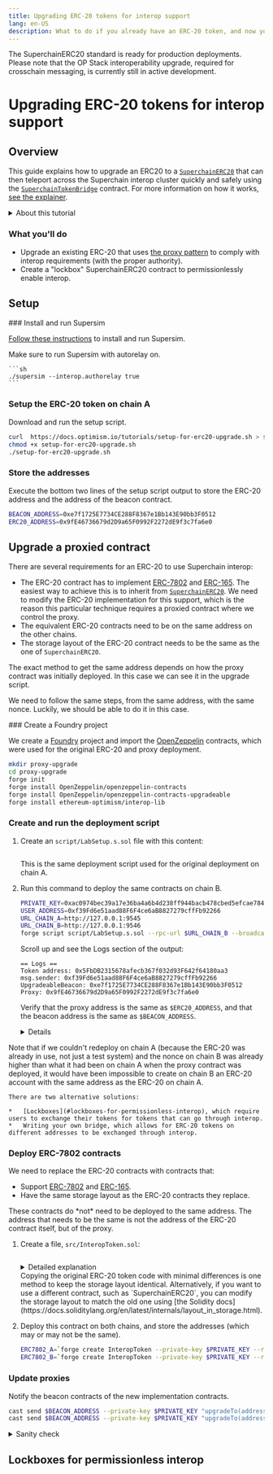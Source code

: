 ```yaml
---
title: Upgrading ERC-20 tokens for interop support
lang: en-US
description: What to do if you already have an ERC-20 token, and now you need to support Interop.
---
```



<Callout>
  The SuperchainERC20 standard is ready for production deployments.
  Please note that the OP Stack interoperability upgrade, required for crosschain messaging, is currently still in active development.
</Callout>

# Upgrading ERC-20 tokens for interop support

## Overview

This guide explains how to upgrade an ERC20 to a [`SuperchainERC20`](https://github.com/ethereum-optimism/optimism/blob/develop/packages/contracts-bedrock/src/L2/SuperchainERC20.sol) that can then teleport across the Superchain interop cluster quickly and safely using the [`SuperchainTokenBridge`](https://github.com/ethereum-optimism/optimism/blob/develop/packages/contracts-bedrock/src/L2/SuperchainTokenBridge.sol) contract. For more information on how it works, [see the explainer](/stack/interop/superchain-erc20).

<details>
  <summary>About this tutorial</summary>

  **What you'll learn**

  *   How do upgrade an ERC-20 token to enable Superchain interoperability under various conditions.

  **Prerequisite knowlege**

  *   You should already know how to [deploy SuperchainERC20 tokens with custom code](./custom-superchain-erc20).
</details>

### What you'll do

*   Upgrade an existing ERC-20 that uses [the proxy pattern](https://docs.openzeppelin.com/upgrades-plugins/proxies) to comply with interop requirements (with the proper authority).
*   Create a "lockbox" SuperchainERC20 contract to permissionlessly enable interop.

## Setup

<Steps>
  ### Install and run Supersim

  [Follow these instructions](/app-developers/tutorials/supersim/getting-started/installation) to install and run Supersim.

  <Callout>
    Make sure to run Supersim with autorelay on.

    ```sh
    ./supersim --interop.authorelay true
    ```
  </Callout>

  ### Setup the ERC-20 token on chain A

  Download and run the setup script.

  ```sh
  curl  https://docs.optimism.io/tutorials/setup-for-erc20-upgrade.sh > setup-for-erc20-upgrade.sh
  chmod +x setup-for-erc20-upgrade.sh
  ./setup-for-erc20-upgrade.sh
  ```

  ### Store the addresses

  Execute the bottom two lines of the setup script output to store the ERC-20 address and the address of the beacon contract.

  ```sh
  BEACON_ADDRESS=0xe7f1725E7734CE288F8367e1Bb143E90bb3F0512
  ERC20_ADDRESS=0x9fE46736679d2D9a65F0992F2272dE9f3c7fa6e0
  ```
</Steps>

## Upgrade a proxied contract

There are several requirements for an ERC-20 to use Superchain interop:

*   The ERC-20 contract has to implement [ERC-7802](https://eips.ethereum.org/EIPS/eip-7802) and [ERC-165](https://eips.ethereum.org/EIPS/eip-165).
    The easiest way to achieve this is to inherit from [`SuperchainERC20`](./custom-superchain-erc20).
    We need to modify the ERC-20 implementation for this support, which is the reason this particular technique requires a proxied contract where we control the proxy.
*   The equivalent ERC-20 contracts need to be on the same address on the other chains.
*   The storage layout of the ERC-20 contract needs to be the same as the one of `SuperchainERC20`.

The exact method to get the same address depends on how the proxy contract was initially deployed.
In this case we can see it in the upgrade script.

We need to follow the same steps, from the same address, with the same nonce.
Luckily, we should be able to do it in this case.

<Steps>
  ### Create a Foundry project

  We create a [Foundry](https://book.getfoundry.sh/) project and import the [OpenZeppelin](https://www.openzeppelin.com/solidity-contracts) contracts, which were used for the original ERC-20 and proxy deployment.

  ```sh
  mkdir proxy-upgrade
  cd proxy-upgrade
  forge init
  forge install OpenZeppelin/openzeppelin-contracts
  forge install OpenZeppelin/openzeppelin-contracts-upgradeable
  forge install ethereum-optimism/interop-lib
  ```

  ### Create and run the deployment script

  1.  Create an `script/LabSetup.s.sol` file with this content:

      ```solidity file=<rootDir>/public/tutorials/setup-for-erc20-upgrade.sh#L17-L56 hash=8c54bec9989ae4e1734825d3828ae220 filename="script/LabSetup.s.sol"
      ```

      This is the same deployment script used for the original deployment on chain A.

  2.  Run this command to deploy the same contracts on chain B.

      ```sh
      PRIVATE_KEY=0xac0974bec39a17e36ba4a6b4d238ff944bacb478cbed5efcae784d7bf4f2ff80
      USER_ADDRESS=0xf39Fd6e51aad88F6F4ce6aB8827279cffFb92266
      URL_CHAIN_A=http://127.0.0.1:9545
      URL_CHAIN_B=http://127.0.0.1:9546
      forge script script/LabSetup.s.sol --rpc-url $URL_CHAIN_B --broadcast --private-key $PRIVATE_KEY --tc LabSetup
      ```

      Scroll up and see the Logs section of the output:

      ```
      == Logs ==
      Token address: 0x5FbDB2315678afecb367f032d93F642f64180aa3
      msg.sender: 0xf39Fd6e51aad88F6F4ce6aB8827279cffFb92266
      UpgradeableBeacon: 0xe7f1725E7734CE288F8367e1Bb143E90bb3F0512
      Proxy: 0x9fE46736679d2D9a65F0992F2272dE9f3c7fa6e0
      ```

      Verify that the proxy address is the same as `$ERC20_ADDRESS`, and that the beacon address is the same as `$BEACON_ADDRESS`.

      <details>

          <summary>What to do when the values are not the same</summary>

          This can happen when the nonce values of `0xf39Fd6e51aad88F6F4ce6aB8827279cffFb92266` on chain A and chain B are different.

          You can see the nonce values using these commands:

          ```sh
          cast nonce $USER_ADDRESS --rpc-url $URL_CHAIN_A
          cast nonce $USER_ADDRESS --rpc-url $URL_CHAIN_B
          ```

          The easiest solution is to send transactions to the chain with the lower nonce until the nonces are equal, and then deploy to both chains.

          ```sh
          forge script script/LabSetup.s.sol --rpc-url $URL_CHAIN_A --broadcast --private-key $PRIVATE_KEY --tc LabSetup
          forge script script/LabSetup.s.sol --rpc-url $URL_CHAIN_B --broadcast --private-key $PRIVATE_KEY --tc LabSetup
          ```

          If you do this, remember to update `$ERC20_ADDRESS` and `$BEACON_ADDRESS`.
      </details>

  <Callout>
    Note that if we couldn't redeploy on chain A (because the ERC-20 was already in use, not just a test system) and the nonce on chain B was already higher than what it had been on chain A when the proxy contract was deployed, it would have been impossible to create on chain B an ERC-20 account with the same address as the ERC-20 on chain A.

    There are two alternative solutions:

    *   [Lockboxes](#lockboxes-for-permissionless-interop), which require users to exchange their tokens for tokens that can go through interop.
    *   Writing your own bridge, which allows for ERC-20 tokens on different addresses to be exchanged through interop.
  </Callout>

  ### Deploy ERC-7802 contracts

  We need to replace the ERC-20 contracts with contracts that:

  *   Support [ERC-7802](https://eips.ethereum.org/EIPS/eip-7802) and [ERC-165](https://eips.ethereum.org/EIPS/eip-165).
  *   Have the same storage layout as the ERC-20 contracts they replace.

  <Callout>
    These contracts do *not* need to be deployed to the same address.
    The address that needs to be the same is not the address of the ERC-20 contract itself, but of the proxy.
  </Callout>

  1.  Create a file, `src/InteropToken.sol`:

      ```solidity file=<rootDir>/public/tutorials/InteropToken.sol hash=007791836635608fdeb9c70c1b368f25 filename="src/InteropToken.sol"
      ```

      <details>
          <summary>Detailed explanation</summary>

          ```solidity file=<rootDir>/public/tutorials/InteropToken.sol#L1-L5 hash=36b9b9d0fb1ff680dc0eaa1c48b7c56b
          ```

          Most of the code is identical to the original `MyToken`.

          ```solidity file=<rootDir>/public/tutorials/InteropToken.sol#L6-L7 hash=f06f3bd72be73dbd754008da7dd00d48        
          ```

          These are the imports needed for ERC-7802 support.
          We need `IERC165` for documentation purposes, and `IERC7802` for the ERC-7802 events.

          ```solidity file=<rootDir>/public/tutorials/InteropToken.sol#L9 hash=ca402292e7551621669ef1a59b85d7ce     
          ```

          We also implement [ERC-165](https://eips.ethereum.org/EIPS/eip-165), but we don't need to import anything from there.

          ```solidity file=<rootDir>/public/tutorials/InteropToken.sol#L10-L14 hash=37e9b49f50a8b70971ce5d0112bd934e     
          ```

          This function is identical to the one in `MyToken`.

          ```solidity file=<rootDir>/public/tutorials/InteropToken.sol#L16-L36 hash=448a7e21e094b3fd961f2b8ee15bc6c7     
          ```

          Standard [ERC-7802](https://eips.ethereum.org/EIPS/eip-7802) behavior.

          ```solidity file=<rootDir>/public/tutorials/InteropToken.sol#L38-L42 hash=abb2093e9681984f25afa6f9d8b237a3     
          ```

          Standard [ERC-165](https://eips.ethereum.org/EIPS/eip-165) behavior.
      </details>

      <Callout>
          Copying the original ERC-20 token code with minimal differences is one method to keep the storage layout identical.
          Alternatively, if you want to use a different contract, such as `SuperchainERC20`, you can modify the storage layout to match the old one using [the Solidity docs](https://docs.soliditylang.org/en/latest/internals/layout_in_storage.html).
      </Callout>

  2.  Deploy this contract on both chains, and store the addresses (which may or may not be the same).

      ```sh
      ERC7802_A=`forge create InteropToken --private-key $PRIVATE_KEY --rpc-url $URL_CHAIN_A --broadcast | awk '/Deployed to:/ {print $3}'`
      ERC7802_B=`forge create InteropToken --private-key $PRIVATE_KEY --rpc-url $URL_CHAIN_B --broadcast | awk '/Deployed to:/ {print $3}'`
      ```

  ### Update proxies

  Notify the beacon contracts of the new implementation contracts.

  ```sh
  cast send $BEACON_ADDRESS --private-key $PRIVATE_KEY "upgradeTo(address)" $ERC7802_A --rpc-url $URL_CHAIN_A
  cast send $BEACON_ADDRESS --private-key $PRIVATE_KEY "upgradeTo(address)" $ERC7802_B --rpc-url $URL_CHAIN_B  
  ```
</Steps>

<details>
  <summary>Sanity check</summary>

  1.  See your balance on chain A.

      ```sh
      cast call $ERC20_ADDRESS "balanceOf(address)" $USER_ADDRESS --rpc-url $URL_CHAIN_A | cast from-wei
      ```

  2.  See your balance on chain B.

      ```sh
      cast call $ERC20_ADDRESS "balanceOf(address)" $USER_ADDRESS --rpc-url $URL_CHAIN_B | cast from-wei
      ```

  3.  Transfer 0.1 token.

      ```sh
      INTEROP_BRIDGE=0x4200000000000000000000000000000000000028
      AMOUNT=`echo 0.1 | cast to-wei`
      cast send $INTEROP_BRIDGE --rpc-url $URL_CHAIN_A --private-key $PRIVATE_KEY "sendERC20(address,address,uint256,uint256)" $ERC20_ADDRESS $USER_ADDRESS $AMOUNT 902
      ```

  4.  See the new balances. The A chain should have 0.9 tokens, and the B chain should have 0.1 tokens.

      ```sh
      cast call $ERC20_ADDRESS "balanceOf(address)" $USER_ADDRESS --rpc-url $URL_CHAIN_A | cast from-wei
      cast call $ERC20_ADDRESS "balanceOf(address)" $USER_ADDRESS --rpc-url $URL_CHAIN_B | cast from-wei
      ```
</details>

## Lockboxes for permissionless interop
